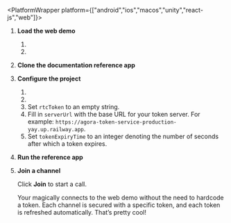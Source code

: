 
<PlatformWrapper platform={["android","ios","macos","unity","react-js","web"]}>

1. **Load the web demo**

    1. <GetTempToken />
    1. <LoadWebDemo />    

1. **Clone the documentation reference app**

    <CloneProj />

1. **Configure the project**

    1. <OpenConfig/>
    1. <SetAppId/>
    1. Set `rtcToken` to an empty string.
    1. Fill in `serverUrl` with the base URL for your token server. 
        For example: `https://agora-token-service-production-yay.up.railway.app`.
    1. Set `tokenExpiryTime` to an integer denoting the number of seconds after which a token expires.

1. **Run the reference app**

    <RunApp/>

1. **Join a channel**

    Click **Join** to start a call.

    Your <Vpl k="PLATFORM" /> <Vpl k="CLIENT" /> magically connects to the web demo without the need to hardcode a token. Each channel is secured with a specific token, and each token is refreshed automatically. That’s pretty cool!
</PlatformWrapper>